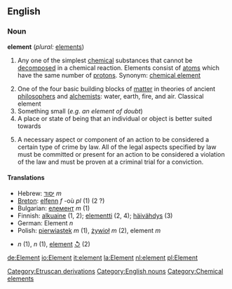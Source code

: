 ==English==

===Noun===
'''element'''  (''plural:'' [[elements]])
#{{chemistry}}  Any one of the simplest [[chemical]] substances that cannot be [[decompose]]d in a chemical reaction.  Elements consist of [[atom]]s which have the same number of [[proton]]s.  Synonym: [[chemical element]]
# One of the four basic building blocks of [[matter]] in theories of ancient [[philosopher]]s and [[alchemist]]s: water, earth, fire, and air. Classical element
# Something small (''e.g. an element of doubt'')
# A place or state of being that an individual or object is better suited towards
# {{Law}} A necessary aspect or component of an action to be considered a certain type of crime by law.  All of the legal aspects specified by law must be committed or present for an action to be considered a violation of the law and must be proven at a criminal trial for a conviction.  

====Translations====
*Hebrew: [[יסוד]] ''m''
*[[Breton]]: [[elfenn]] ''f'' -où ''pl'' (1) (2 ?)
*Bulgarian: [[елемент]] ''m'' (1)
*Finnish: [[alkuaine]] (1, 2); [[elementti]] (2, 4); [[häivähdys]] (3)
*German: Element ''n''
*Polish: [[pierwiastek]] ''m'' (1), [[żywioł]] ''m'' (2), element ''m''
*{{sv1|grundämne}} ''n'' (1), {{sv2|atomslag}} ''n'' (1), [[element#Swedish|element]] [[:sv:element|↺]] (2)

[[Category:Etruscan derivations]]
[[Category:English nouns]]
[[Category:Chemical elements]]

[[de:Element]]
[[io:Element]]
[[it:element]]
[[la:Element]]
[[nl:element]]
[[pl:Element]]